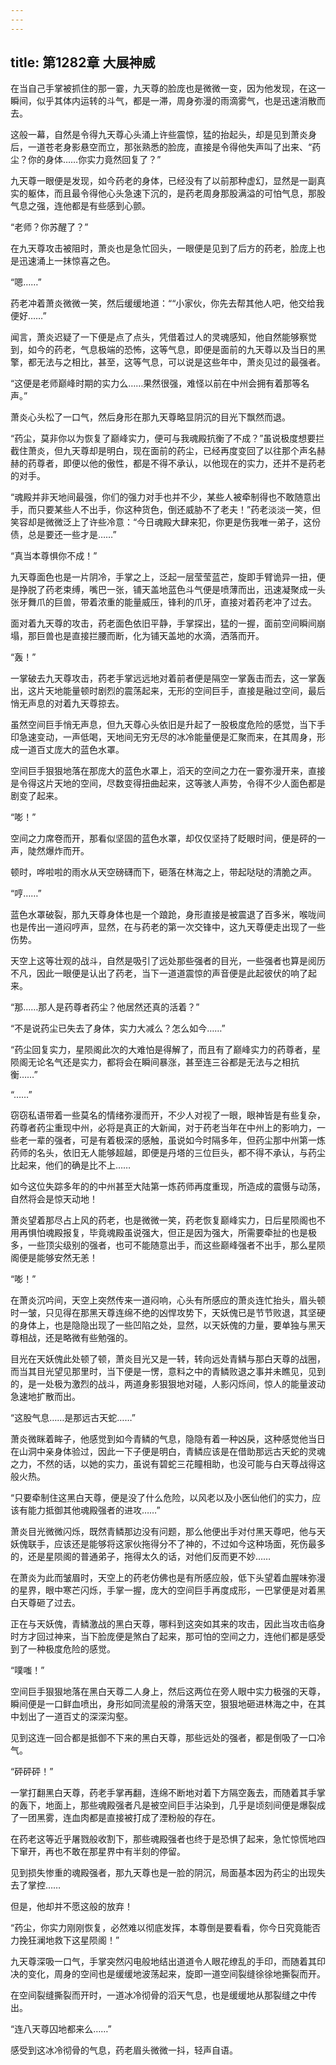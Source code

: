 ```yaml
---
---
---
```

title: 第1282章 大展神威
---



在当自己手掌被抓住的那一霎，九天尊的脸庞也是微微一变，因为他发现，在这一瞬间，似乎其体内运转的斗气，都是一滞，周身弥漫的雨滴雾气，也是迅速消散而去。

这般一幕，自然是令得九天尊心头涌上许些震惊，猛的抬起头，却是见到萧炎身后，一道苍老身影悬空而立，那张熟悉的脸庞，直接是令得他失声叫了出来、“药尘？你的身体……你实力竟然回复了？”

九天尊一眼便是发现，如今药老的身体，已经没有了以前那种虚幻，显然是一副真实的躯体，而且最令得他心头急速下沉的，是药老周身那股满溢的可怕气息，那股气息之强，连他都是有些感到心颤。

“老师？你苏醒了？”

在九天尊攻击被阻时，萧炎也是急忙回头，一眼便是见到了后方的药老，脸庞上也是迅速涌上一抹惊喜之色。

“嗯……”

药老冲着萧炎微微一笑，然后缓缓地道：““小家伙，你先去帮其他人吧，他交给我便好……”

闻言，萧炎迟疑了一下便是点了点头，凭借着过人的灵魂感知，他自然能够察觉到，如今的药老，气息极端的恐怖，这等气息，即便是面前的九天尊以及当日的黑擎，都无法与之相比，甚至，这等气息，可以说是这些年中，萧炎见过的最强者。

“这便是老师巅峰时期的实力么……果然很强，难怪以前在中州会拥有着那等名声。”

萧炎心头松了一口气，然后身形在那九天尊略显阴沉的目光下飘然而退。

“药尘，莫非你以为恢复了巅峰实力，便可与我魂殿抗衡了不成？”虽说极度想要拦截住萧炎，但九天尊却是明白，现在面前的药尘，已经再度变回了以往那个声名赫赫的药尊者，即便以他的傲性，都是不得不承认，以他现在的实力，还并不是药老的对手。

“魂殿并非天地间最强，你们的强力对手也并不少，某些人被牵制得也不敢随意出手，而只要某些人不出手，你这种货色，倒还威胁不了老夫！”药老淡淡一笑，但笑容却是微微泛上了许些冷意：“今日魂殿大肆来犯，你更是伤我唯一弟子，这份债，总是要还一些才是……”

“真当本尊惧你不成！”

九天尊面色也是一片阴冷，手掌之上，泛起一层莹莹蓝芒，旋即手臂诡异一扭，便是挣脱了药老束缚，嘴巴一张，铺天盖地蓝色斗气便是喷薄而出，迅速凝聚成一头张牙舞爪的巨兽，带着浓重的能量威压，锋利的爪牙，直接对着药老冲了过去。

面对着九天尊的攻击，药老面色依旧平静，手掌探出，猛的一握，面前空间瞬间崩塌，那巨兽也是直接拦腰而断，化为铺天盖地的水滴，洒落而开。

“轰！”

一掌破去九天尊攻击，药老手掌远远地对着前者便是隔空一掌轰击而去，这一掌轰出，这片天地能量顿时剧烈的震荡起来，无形的空间巨手，直接是融过空间，最后悄无声息的对着九天尊掠去。

虽然空间巨手悄无声息，但九天尊心头依旧是升起了一股极度危险的感觉，当下手印急速变动，一声低喝，天地间无穷无尽的冰冷能量便是汇聚而来，在其周身，形成一道百丈庞大的蓝色水罩。

空间巨手狠狠地落在那庞大的蓝色水罩上，滔天的空间之力在一霎弥漫开来，直接是令得这片天地的空间，尽数变得扭曲起来，这等骇人声势，令得不少人面色都是剧变了起来。

“嘭！”

空间之力席卷而开，那看似坚固的蓝色水罩，却仅仅坚持了眨眼时间，便是砰的一声，陡然爆炸而开。

顿时，哗啦啦的雨水从天空磅礴而下，砸落在林海之上，带起哒哒的清脆之声。

“哼……”

蓝色水罩破裂，那九天尊身体也是一个踉跄，身形直接是被震退了百多米，喉咙间也是传出一道闷哼声，显然，在与药老的第一次交锋中，这九天尊便走出现了一些伤势。

天空上这等壮观的战斗，自然是吸引了远处那些强者的目光，一些强者也算是阅历不凡，因此一眼便是认出了药老，当下一道道震惊的声音便是此起彼伏的响了起来。

“那……那人是药尊者药尘？他居然还真的活着？”

“不是说药尘已失去了身体，实力大减么？怎么如今……”

“药尘回复实力，星陨阁此次的大难怕是得解了，而且有了巅峰实力的药尊者，星陨阁无论名气还是实力，都将会在瞬间暴涨，甚至连三谷都是无法与之相抗衡……”

“……”

窃窃私语带着一些莫名的情绪弥漫而开，不少人对视了一眼，眼神皆是有些复杂，药尊者药尘重现中州，必将是真正的大新闻，对于药老当年在中州上的影响力，一些老一辈的强者，可是有着极深的感触，虽说如今时隔多年，但药尘那中州第一炼药师的名头，依旧无人能够超越，即便是丹塔的三位巨头，都不得不承认，与药尘比起来，他们的确是比不上……

如今这位失踪多年的的中州甚至大陆第一炼药师再度重现，所造成的震慑与动荡，自然将会是惊天动地！

萧炎望着那尽占上风的药老，也是微微一笑，药老恢复巅峰实力，日后星陨阁也不用再惧怕魂殿报复，毕竟魂殿虽说强大，但正是因为强大，所需要牵扯的也是极多，一些顶尖级别的强者，也可不能随意出手，而这些巅峰强者不出手，那么星陨阁便是能够安然无恙！

“嘭！”

在萧炎沉吟间，天空上突然传来一道闷响，心头有所感应的萧炎连忙抬头，眉头顿时一皱，只见得在那黑天尊连绵不绝的凶悍攻势下，天妖傀已是节节败退，其坚硬的身体上，也是隐隐出现了一些凹陷之处，显然，以天妖傀的力量，要单独与黑天尊相战，还是略微有些勉强的。

目光在天妖傀此处顿了顿，萧炎目光又是一转，转向远处青鳞与那白天尊的战圈，而当其目光望见那里时，当下便是一愣，意料之中的青鳞败退之事并未瞧见，见到的，是一处极为激烈的战斗，两道身影狠狠地对碰，人影闪烁间，惊人的能量波动急速地扩散而出。

“这股气息……是那远古天蛇……”

萧炎微眯着眸子，他感觉到如今青鳞的气息，隐隐有着一种凶戾，这种感觉他当日在山洞中亲身体验过，因此一下子便是明白，青鳞应该是在借助那远古天蛇的灵魂之力，不然的话，以她的实力，虽说有碧蛇三花瞳相助，也没可能与白天尊战得这般火热。

“只要牵制住这黑白天尊，便是没了什么危险，以风老以及小医仙他们的实力，应该有能力抵御其他魂殿强者的进攻……”

萧炎目光微微闪烁，既然青鳞那边没有问题，那么他便出手对付黑天尊吧，他与天妖傀联手，应该还是能够将这家伙拖得分不了神的，不过如今这种场面，死伤最多的，还是星陨阁的普通弟子，拖得太久的话，对他们反而更不妙……

在萧炎为此而皱眉时，天空上的药老仿佛也是有所感应般，低下头望着血腥味弥漫的星界，眼中寒芒闪烁，手掌一握，庞大的空间巨手再度成形，一巴掌便是对着黑白天尊砸了过去。

正在与天妖傀，青鳞激战的黑白天尊，哪料到这突如其来的攻击，因此当攻击临身时方才回过神来，当下脸庞便是煞白了起来，那可怕的空间之力，连他们都是感受到了一种极度危险的感觉。

“噗嗤！”

空间巨手狠狠地落在黑白天尊二人身上，然后这两位在旁人眼中实力极强的天尊，瞬间便是一口鲜血喷出，身形如同流星般的滑落天空，狠狠地砸进林海之中，在其中划出了一道百丈的深深沟壑。

见到这连一回合都是抵御不下来的黑白天尊，那些远处的强者，都是倒吸了一口冷气。

“砰砰砰！”

一掌打翻黑白天尊，药老手掌再翻，连绵不断地对着下方隔空轰去，而随着其手掌的轰下，地面上，那些魂殿强者凡是被空间巨手沾染到，几乎是顷刻间便是爆裂成了一团黑雾，连血肉都是直接被打成了湮粉般的存在。

在药老这等近乎屠戮般收割下，那些魂殿强者也终于是恐惧了起来，急忙惊慌地四下窜开，再也不敢在那星界中有半刻的停留。

见到损失惨重的魂殿强者，那九天尊也是一脸的阴沉，局面基本因为药尘的出现失去了掌控……

但是，他却并不愿这般的放弃！

“药尘，你实力刚刚恢复，必然难以彻底发挥，本尊倒是要看看，你今日究竟能否力挽狂澜地救下这星陨阁！”

九天尊深吸一口气，手掌突然闪电般地结出道道令人眼花缭乱的手印，而随着其印决的变化，周身的空间也是缓缓地波荡起来，旋即一道空间裂缝徐徐地撕裂而开。

在空间裂缝撕裂而开时，一道冰冷彻骨的滔天气息，也是缓缓地从那裂缝之中传出。

“连八天尊囚地都来么……”

感受到这冰冷彻骨的气息，药老眉头微微一抖，轻声自语。